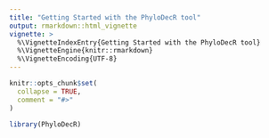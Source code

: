 ```yaml
---
title: "Getting Started with the PhyloDecR tool"
output: rmarkdown::html_vignette
vignette: >
  %\VignetteIndexEntry{Getting Started with the PhyloDecR tool}
  %\VignetteEngine{knitr::rmarkdown}
  %\VignetteEncoding{UTF-8}
---
```


```r
knitr::opts_chunk$set(
  collapse = TRUE,
  comment = "#>"
)
```

```r
library(PhyloDecR)
```
